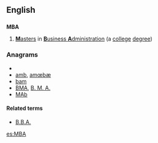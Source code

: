 ==English==
{{wikipedia|Master of Business Administration}}
==={{initialism}}===
'''MBA'''

# [[master|'''M'''asters]] in [[business administration|'''B'''usiness '''A'''dministration]] (a [[college]] [[degree]])

===Anagrams===
* {{alphagram|[[ABM#English|ABM]]}} 
* [[amb#English|amb]], [[amœbæ#English|amœbæ]]
* [[bam#English|bam]]
* [[BMA#English|BMA]], [[B. M. A.#English|B. M. A.]]
* [[MAb#English|MAb]]

====Related terms====
*[[B.B.A.]]

[[es:MBA]]
